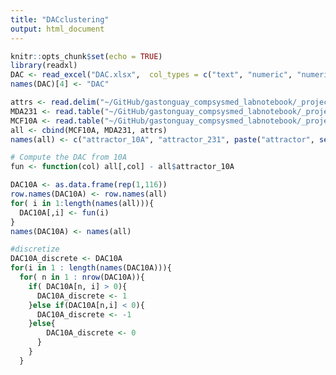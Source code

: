 ```yaml
---
title: "DACclustering"
output: html_document
---
```


```r
knitr::opts_chunk$set(echo = TRUE)
library(readxl)
DAC <- read_excel("DAC.xlsx",  col_types = c("text", "numeric", "numeric", "numeric", "numeric", "skip"))
names(DAC)[4] <- "DAC"

attrs <- read.delim("~/GitHub/gastonguay_compsysmed_labnotebook/_projects/project2/NetworkAnalysis/SFA/Identify Attractors/attractor_df.txt", header=FALSE, row.names=  1)
MDA231 <- read.table("~/GitHub/gastonguay_compsysmed_labnotebook/_projects/project2/NetworkAnalysis/SFA/attractor_231.txt", quote="\"", comment.char="", row.names = 1)
MCF10A <- read.table("~/GitHub/gastonguay_compsysmed_labnotebook/_projects/project2/NetworkAnalysis/SFA/attractor_10A.txt", quote="\"", comment.char="", row.names = 1)
all <- cbind(MCF10A, MDA231, attrs)
names(all) <- c("attractor_10A", "attractor_231", paste("attractor", seq(1:1000), sep = ""))
```

```r
# Compute the DAC from 10A
fun <- function(col) all[,col] - all$attractor_10A 

DAC10A <- as.data.frame(rep(1,116))
row.names(DAC10A) <- row.names(all)
for( i in 1:length(names(all))){
  DAC10A[,i] <- fun(i)
}
names(DAC10A) <- names(all)

#discretize 
DAC10A_discrete <- DAC10A
for(i in 1 : length(names(DAC10A))){
  for( n in 1 : nrow(DAC10A)){
    if( DAC10A[n, i] > 0){
      DAC10A_discrete <- 1
    }else if(DAC10A[n,i] < 0){
      DAC10A_discrete <- -1
    }else{
        DAC10A_discrete <- 0
      }
    }
  }

```

